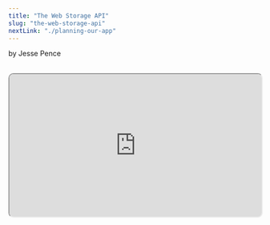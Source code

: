 ```yaml
---
title: "The Web Storage API"
slug: "the-web-storage-api"
nextLink: "./planning-our-app"
---
```



by Jesse Pence

<Cat />

<br />

<iframe
  style="height: fit-content; aspect-ratio: 16/9; width: 100%; border-radius: 10px; shadow: 0 10px 10px 0 rgba(0, 0, 0, 0.2);"
  src="https://www.youtube.com/embed/GOsTR2HrE3A"
  id="ytplayer"
/>

<br />

## **Table of Contents**

<br />

<a href="#introduction">Introduction</a>
<a href="#comparison">Cookies</a>
<a href="#local-storage-and-demo">Local Storage and Demo</a>
<a href="#indexed-db-and-session-storage">IndexedDB and Session Storage</a>
<a href="#conclusion">Conclusion</a>

<br />

## **Introduction**

<br />

So, in our chapter on state, we talked about persisting user interaction so that we don't lose everything when the page reloads. The question is: How do we make that happen when the server sends the exact same file every time? Most of you probably already know, but the answer lies in storing information on the user's PC in one way or another. Traditionally, this has been done through something called cookies.

<br />

## **Cookies**

<br />

If the information that you want to store is in any way private to the user, that will of course require server-side authentication in some way-- even OAuth uses Google/Github/**someone**'s server. HTTP-only cookies are very secure if you do them right, so they are a good option for storing private information. However, they require an entire server-side framework to implement correctly which is more than our little 10 line server can handle. And, we're simply designing a shopping app that needs to remember the user's cart. In real life, this is not far from the amount of information that one needs to build an e-commerce app as long as you use an external payment provider like Stripe.

<br />

Cookies do have a few inherit issues as well. They are sent with every request, which is a lot of unnecessary data. They are also limited to 4kb, which is not a lot of space. Neither of those are issues for us, but they also expire after a certain amount of time, which is not ideal for a shopping cart. And, while setting and getting a cookie is much easier than many things in web development, there is another option that is even easier: Local Storage.

<br />

## **Local Storage and Demo**

<br />

Local Storage is a great option for storing small amounts of non-essential data. It is not particularly secure however, so you should stick with HTTP-only cookies for private data as even the most basic of attacks can get access to local storage. So, before we end this lesson and start building the entire shopping app, let's do a quick demonstration showing how the localStorage concept works.

<br />

<div
  style={{
    maxWidth: "100%",
    overflow: "auto",
    borderRadius: "5px",
    fontSize: "1.3rem",
  }}
>
    index.html
    ```html
<!-- Meta Tags, etc. -->
  <style>
    #container {
      display: flex;
      flex-direction: column;
      align-items: center;
      justify-content: center;
      height: 90vh;
      width: 50vw;
    }
  </style>
  <body>
    <label for="color-picker">Pick a color</label>
    <input type="color" id="color-picker" />
    <div id="container">
      <p>
        This container will remember your favorite color, even if you close the
        browser.
      </p>
    </div>
    <script defer>
      const container = document.getElementById("container")
      const colorPicker = document.getElementById("color-picker")
      const color = localStorage.getItem("favColor")
      if (color) {
        container.style.backgroundColor = color
        colorPicker.value = color
      }
      colorPicker.addEventListener("change", (e) => {
        container.style.backgroundColor = e.target.value
        localStorage.setItem("favColor", e.target.value)
      })
    </script>
  </body>
</html>
```
</div>

<br />

Alright, save the file, and let's boot it up:

http://localhost:3000

<br />

<iframe
  style="height: fit-content; aspect-ratio: 16/9; width: 100%; border: 2px solid #000; border-radius: 10px;"
  src="/demos/csr/ch8/demo/"
  id="demo"
/>

<br />

Feel free to close the browser and open it again. Or, if you're just using my demos for reference, right click on it and press 'reload frame'. The color will still be there.

<br />

It's important to understand that this is not essential to or restricted by our use of client-side routing. Nothing is stopping you from supplying the user's data from the server upon each page load request. I just wanted to demonstrate how easy localStorage is to work with, and how handy it can be for client-side situations like these.

<br />

However, I will stress once again that Local Storage should not be used for any kind of private information unless you are very confident in your encryption method. You just saw how easy it was to retrieve a value using plain old JavaScript. Even if your information is encrypted, it's better to use the built-in protections and tested reliability of HTTP-only cookies in my opinion. While this is not an authentication lesson, we will discuss some more concerns in chapter 15. But, since we don't have any authentication and it only takes a couple of lines of additional code, it looks like Local Storage is perfect for our use case.

<br />

To check out what you're currently holding in Local Storage, just hit f12 in the browser and then click on the application tab. Scroll down to Local Storage, and you should see the list of key/value pairs to the right. To clarify, the items in Local Storage are always stored as strings. If you have a more complex object that you want to store as a string, make sure that you use the JSON.stringify function on it before storing it (and JSON.parse when you take it out of storage.) We'll be using this in our app to store the cart as an array of objects.

<br />

## **IndexedDB and Session Storage**

<br />

As you can see, you can hold quite a bit in here, and if you ever have issues, the IndexedDB API is even better. The IndexedDB is a NoSQL database that is built into the browser. It is a bit more complicated to use, but it is a great option for storing large amounts of data. This is especially true if you want it to be available offline.

<br />

Session Storage is another option. It is similar to Local Storage except that it is deleted after the tab or window is closed-- which is already the default for our app's state since it is only one page. So, much of the traditional usage for session storage in Multi-Page Apps does not apply to us here. However, one way that session storage can be useful on a single page app is storing our state when users go to another website from the same browser window.

<br />

In our page that loaded the colors from the search parameters, the only state in the app was passed down from the URL and that was why we were able to restore it completely when we clicked backwards and forwards-- even from another website entirely. However, with apps with complex internal state, much of this can be lost when the user browses to another page. If we want to restore that app state on a popState event, one way of doing that is putting it in Session Storage during the onBeforeUnload event that happens when every page is closed. Then, you can just check if anything is in there on each popState event.

<br />

## **Conclusion**

<br />

Generally, in Single Page Applications, there are few things that fit in the gaps between simple, transient data that you want to store in a normal cookie; important, transient data that should to be saved in a HTTP-only cookie; complex, long-lived data that is suited to the indexedDB API; and utilitarian, long-lived data that can live in Local Storage. Here's a quick table to help you understand:

<br />
<div
  style={{
    maxWidth: "100%",
    overflow: "auto",
    border: "2px solid #000",
    borderRadius: "5px",
    fontSize: "1.3rem",
    textAlign: "center",
    fontFamily: "monospace",
  }}
>

| _Data Type_ | _Importance_ | _Persistence_ | _API_             |
| ----------- | ------------ | ------------- | ----------------- |
| Simple      | Unimportant  | Transient     | Cookies           |
| Simple      | Important    | Transient     | HTTP-only Cookies |
| Complex     | Unimportant  | Transient     | Session Storage   |
| Simple      | Unimportant  | Persistent    | Local Storage     |
| Complex     | Important    | Persistent    | IndexedDB         |

</div>

<br />

We won't be implementing any Session Storage in this app, and honestly, I don't use normal cookies or session storage very much when building SPA's. But, here's a tweet with more details about using it for breadcrumbs. https://twitter.com/ryanflorence/status/1597633832173285376

<br />

As you can see, between the Web Storage API and cookies, we have a lot of options for storing data. Intelligently designed apps like Wordle are wise to leverage these APIs to give users a feeling of continuity upon page load without the need for unnecessary server requests. It just comes down to knowing what data you want to persist and why.

<br />

As I said, we will be using Local Storage for our shopping app. It is a simple and easy way to store data that we want to remain across both page loads and browser sessions. Who needs a server and a database when you have Local Storage? (Actual shopping apps... that's who.)

<br />

We now have all the tools we need to build our shopping app. However, building a client-side router is not something to approach lightly so we will be doing this bit-by-bit. In the next lesson, we're

<br />

[^1]: 1:
[^2]: 2:
